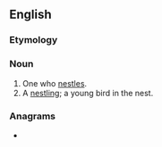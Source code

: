 {{also|Nestler}}
==English==

===Etymology===
{{suffix|en|nestle|er}}

===Noun===
{{en-noun}}

# One who [[nestle]]s.
# A [[nestling]]; a young bird in the nest.

===Anagrams===
* {{anagrams|en|relents}}